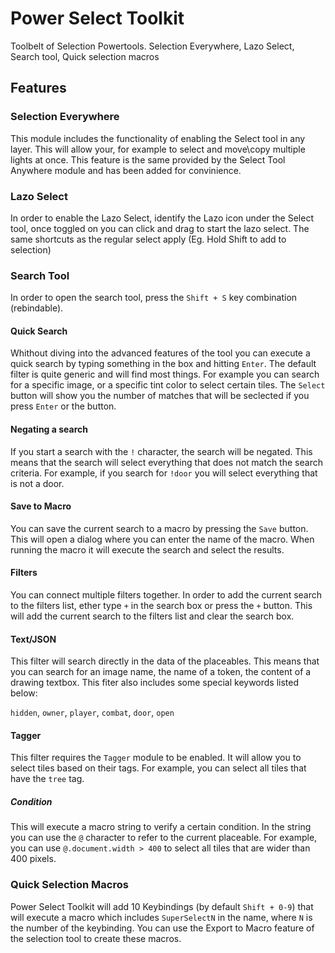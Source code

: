 
# Power Select Toolkit

<ModuleInfo/>

Toolbelt of Selection Powertools. Selection Everywhere, Lazo Select, Search tool, Quick selection macros

## Features

### Selection Everywhere

This module includes the functionality of enabling the Select tool in any layer. This will allow your, for example
to select and move\copy multiple lights at once. This feature is the same provided by the Select Tool Anywhere module and has been added for convinience.

### Lazo Select

In order to enable the Lazo Select, identify the Lazo icon under the Select tool, once toggled on you can click and drag to start the lazo select. The same shortcuts as the regular select apply (Eg. Hold Shift to add to selection)

### Search Tool

In order to open the search tool, press the `Shift + S` key combination (rebindable).

#### Quick Search
Whithout diving into the advanced features of the tool you can execute a quick search by typing something in the box and hitting `Enter`.
The default filter is quite generic and will find most things. For example you can search for a specific image, or a specific tint color to select certain tiles. The `Select` button will show you the number of matches that will be seclected if you press `Enter` or the button.

#### Negating a search

If you start a search with the `!` character, the search will be negated. This means that the search will select everything that does not match the search criteria. For example, if you search for `!door` you will select everything that is not a door.

#### Save to Macro

You can save the current search to a macro by pressing the `Save` button. This will open a dialog where you can enter the name of the macro. When running the macro it will execute the search and select the results.

#### Filters

You can connect multiple filters together. In order to add the current search to the filters list, ether type `+` in the search box or press the `+` button. This will add the current search to the filters list and clear the search box.

#### Text/JSON

This filter will search directly in the data of the placeables. This means that you can search for an image name, the name of a token, the content of a drawing textbox.
This fiter also includes some special keywords listed below:

`hidden`, `owner`, `player`, `combat`, `door`, `open`

#### Tagger

This filter requires the `Tagger` module to be enabled. It will allow you to select tiles based on their tags. For example, you can select all tiles that have the `tree` tag.

##### Condition

This will execute a macro string to verify a certain condition. In the string you can use the `@` character to refer to the current placeable. For example, you can use `@.document.width > 400` to select all tiles that are wider than 400 pixels.

### Quick Selection Macros

Power Select Toolkit will add 10 Keybindings (by default `Shift + 0-9`) that will execute a macro which includes `SuperSelectN` in the name, where `N` is the number of the keybinding. You can use the Export to Macro feature of the selection tool to create these macros.